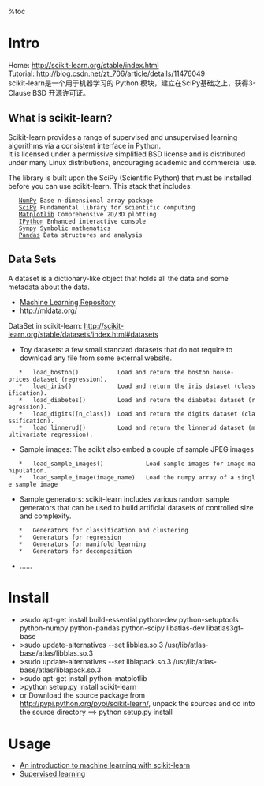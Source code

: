 %toc
= Intro =
Home:   http://scikit-learn.org/stable/index.html
<br>Tutorial:   http://blog.csdn.net/zt_706/article/details/11476049
<br> scikit-learn是一个用于机器学习的 Python 模块，建立在SciPy基础之上，获得3-Clause BSD 开源许可证。

== What is scikit-learn? ==
Scikit-learn provides a range of supervised and unsupervised learning algorithms via a consistent interface in Python. 
<br>It is licensed under a permissive simplified BSD license and is distributed under many Linux distributions, encouraging academic and commercial use.

The library is built upon the SciPy (Scientific Python) that must be installed before you can use scikit-learn. This stack that includes:

    [[NumPy]] Base n-dimensional array package
    [[SciPy]] Fundamental library for scientific computing
    [[Matplotlib]] Comprehensive 2D/3D plotting
    [[IPython]] Enhanced interactive console
    [[Sympy]] Symbolic mathematics
    [[Pandas]] Data structures and analysis

== Data Sets ==
A dataset is a dictionary-like object that holds all the data and some metadata about the data. 
*   [[http://archive.ics.uci.edu/ml/datasets.html|Machine Learning Repository]]
*   http://mldata.org/

DataSet in scikit-learn:    http://scikit-learn.org/stable/datasets/index.html#datasets
*   Toy datasets: a few small standard datasets that do not require to download any file from some external website.
    *   load_boston() 	        Load and return the boston house-prices dataset (regression).
    *   load_iris() 	        Load and return the iris dataset (classification).
    *   load_diabetes() 	    Load and return the diabetes dataset (regression).
    *   load_digits([n_class]) 	Load and return the digits dataset (classification).
    *   load_linnerud() 	    Load and return the linnerud dataset (multivariate regression).
*   Sample images:  The scikit also embed a couple of sample JPEG images
    *   load_sample_images() 	        Load sample images for image manipulation.
    *   load_sample_image(image_name) 	Load the numpy array of a single sample image
*   Sample generators: scikit-learn includes various random sample generators that can be used to build artificial datasets of controlled size and complexity.
    *   Generators for classification and clustering
    *   Generators for regression
    *   Generators for manifold learning
    *   Generators for decomposition
*   ......


= Install =
*   >sudo apt-get install build-essential python-dev python-setuptools python-numpy python-pandas python-scipy libatlas-dev libatlas3gf-base
*   >sudo update-alternatives --set libblas.so.3 /usr/lib/atlas-base/atlas/libblas.so.3
*   >sudo update-alternatives --set liblapack.so.3 /usr/lib/atlas-base/atlas/liblapack.so.3
*   >sudo apt-get install python-matplotlib
*   >python setup.py install scikit-learn
*   or Download the source package from http://pypi.python.org/pypi/scikit-learn/, unpack the sources and cd into the source directory ==> python setup.py install

= Usage =
*   [[An introduction to machine learning with scikit-learn]]
*   [[Supervised learning]]
